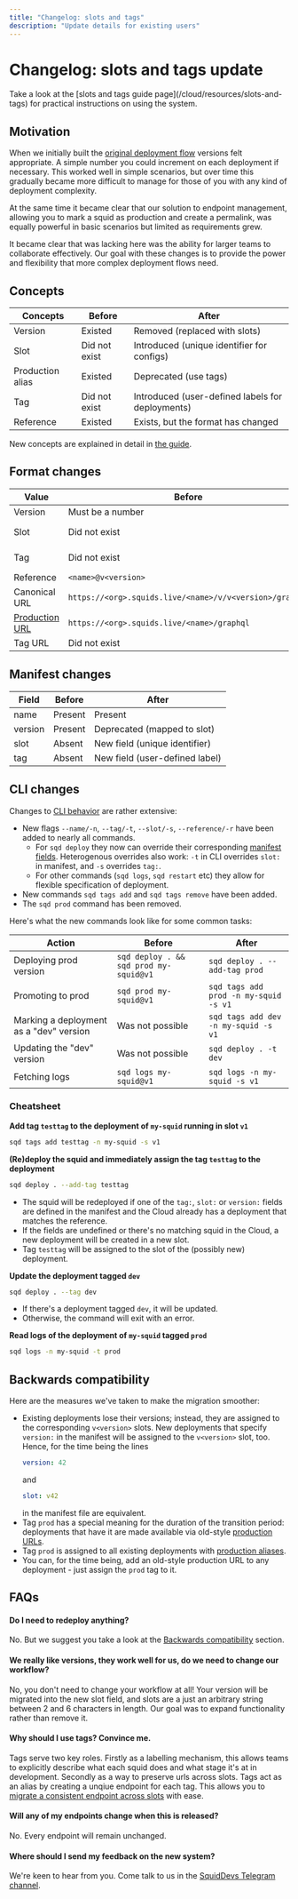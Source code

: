 ```yaml
---
title: "Changelog: slots and tags"
description: "Update details for existing users"
---
```


# Сhangelog: slots and tags update

<Tip>
Take a look at the [slots and tags guide page](/cloud/resources/slots-and-tags) for practical instructions on using the system.
</Tip>

## Motivation

When we initially built the [original deployment flow](/cloud/resources/production-alias) versions felt appropriate. A simple number you could increment on each deployment if necessary. This worked well in simple scenarios, but over time this gradually became more difficult to manage for those of you with any kind of deployment complexity.

At the same time it became clear that our solution to endpoint management, allowing you to mark a squid as production and create a permalink, was equally powerful in basic scenarios but limited as requirements grew.

It became clear that was lacking here was the ability for larger teams to collaborate effectively. Our goal with these changes is to provide the power and flexibility that more complex deployment flows need.

## Concepts

| Concepts                | Before                                    | After                                              |
|-------------------------|-------------------------------------------|----------------------------------------------------|
| Version                 | Existed                                   | Removed (replaced with slots)                      |
| Slot                    | Did not exist                             | Introduced (unique identifier for configs)         |
| Production alias        | Existed                                   | Deprecated (use tags)                              |
| Tag                     | Did not exist                             | Introduced (user-defined labels for deployments)   |
| Reference               | Existed                                   | Exists, but the format has changed                 |

New concepts are explained in detail in [the guide](/cloud/resources/slots-and-tags).

## Format changes

| Value         | Before                                                  | After                                                 |
|---------------|---------------------------------------------------------|-------------------------------------------------------|
| Version       | Must be a number                                        | Deprecated                                            |
| Slot          | Did not exist                        | A string of up to six lower case alphanumeric characters, dashes allowed |
| Tag           | Did not exist                                   | A string of lowercase alphanumeric characters, dashes allowed |
| Reference     | `<name>@v<version>`                                     | `[<org>/]<name>(@<slot>\|:<tag>)`                     |
| Canonical URL | `https://<org>.squids.live/<name>/v/v<version>/graphql` | `https://<org>.squids.live/<name>@<slot>/api/graphql` |
| [Production URL](/cloud/resources/production-alias) | `https://<org>.squids.live/<name>/graphql` | Deprecated. See also [backwards compatibility](#backwards-compatibility). |
| Tag URL       | Did not exist                                           | `https://<org>.squids.live/<name>:<tag>/api/graphql`  |

## Manifest changes

| Field       | Before  | After                          |
|-------------|---------|--------------------------------|
| name        | Present | Present                        |
| version     | Present | Deprecated (mapped to slot)    |
| slot        | Absent  | New field (unique identifier)  |
| tag         | Absent  | New field (user-defined label) |

## CLI changes

Changes to [CLI behavior](/squid-cli) are rather extensive:

* New flags `--name/-n`, `--tag/-t`, `--slot/-s`, `--reference/-r` have been added to nearly all commands.
  - For `sqd deploy` they now can override their corresponding [manifest fields](#manifest-changes). Heterogenous overrides also work: `-t` in CLI overrides `slot:` in manifest, and `-s` overrides `tag:`.
  - For other commands (`sqd logs`, `sqd restart` etc) they allow for flexible specification of deployment.
* New commands `sqd tags add` and `sqd tags remove` have been added.
* The `sqd prod` command has been removed.

Here's what the new commands look like for some common tasks:

| Action                                                  | Before                                    | After                                        |
|---------------------------------------------------------|-------------------------------------------|----------------------------------------------|
| Deploying prod version                                  | `sqd deploy . && sqd prod my-squid@v1`    | `sqd deploy . --add-tag prod`                |
| Promoting to prod                                       | `sqd prod my-squid@v1`                    | `sqd tags add prod -n my-squid -s v1`        |
| Marking a deployment as a "dev" version                 | Was not possible                          | `sqd tags add dev -n my-squid -s v1`         |
| Updating the "dev" version                              | Was not possible                          | `sqd deploy . -t dev`                        |
| Fetching logs                                           | `sqd logs my-squid@v1`                    | `sqd logs -n my-squid -s v1`                 |

### Cheatsheet

**Add tag `testtag` to the deployment of `my-squid` running in slot `v1`**

```bash
sqd tags add testtag -n my-squid -s v1
```
**(Re)deploy the squid and immediately assign the tag `testtag` to the deployment**

```bash
sqd deploy . --add-tag testtag
```

* The squid will be redeployed if one of the `tag:`, `slot:` or `version:` fields are defined in the manifest and the Cloud already has a deployment that matches the reference.
* If the fields are undefined or there's no matching squid in the Cloud, a new deployment will be created in a new slot.
* Tag `testtag` will be assigned to the slot of the (possibly new) deployment.

**Update the deployment tagged `dev`**

```bash
sqd deploy . --tag dev
```

* If there's a deployment tagged `dev`, it will be updated.
* Otherwise, the command will exit with an error.

**Read logs of the deployment of `my-squid` tagged `prod`**

```bash
sqd logs -n my-squid -t prod
```

## Backwards compatibility

Here are the measures we've taken to make the migration smoother:

* Existing deployments lose their versions; instead, they are assigned to the corresponding `v<version>` slots. New deployments that specify `version:` in the manifest will be assigned to the `v<version>` slot, too. Hence, for the time being the lines
  ```yaml
  version: 42
  ```
  and
  ```yaml
  slot: v42
  ```
  in the manifest file are equivalent.
* Tag `prod` has a special meaning for the duration of the transition period: deployments that have it are made available via old-style [production URLs](/cloud/resources/production-alias).
* Tag `prod` is assigned to all existing deployments with [production aliases](/cloud/resources/production-alias).
* You can, for the time being, add an old-style production URL to any deployment - just assign the `prod` tag to it.

## FAQs

#### Do I need to redeploy anything?

No. But we suggest you take a look at the [Backwards compatibility](#backwards-compatibility) section.

#### We really like versions, they work well for us, do we need to change our workflow?

No, you don't need to change your workflow at all! Your version will be migrated into the new slot field, and slots are a just an arbitrary string between 2 and 6 characters in length. Our goal was to expand functionality rather than remove it.

#### Why should I use tags? Convince me.

Tags serve two key roles. Firstly as a labelling mechanism, this allows teams to explicitly describe what each squid does and what stage it's at in development. Secondly as a way to preserve urls across slots. Tags act as an alias by creating a unqiue endpoint for each tag. This allows you to [migrate a consistent endpoint across slots](/cloud/resources/slots-and-tags/#zero-downtime-updates) with ease.

#### Will any of my endpoints change when this is released?

No. Every endpoint will remain unchanged.

#### Where should I send my feedback on the new system?

We're keen to hear from you. Come talk to us in the [SquidDevs Telegram channel](https://t.me/HydraDevs).
